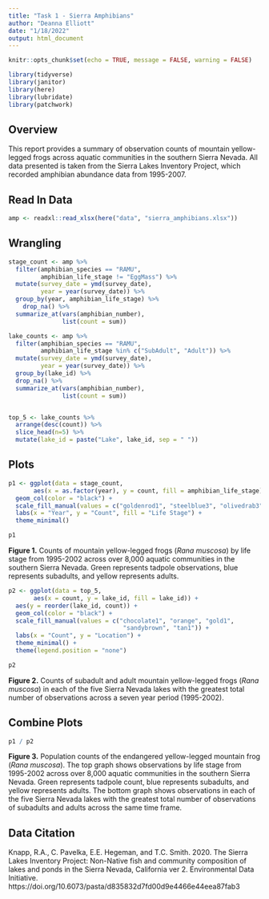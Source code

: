```yaml
---
title: "Task 1 - Sierra Amphibians"
author: "Deanna Elliott"
date: "1/18/2022"
output: html_document
---
```


```r
knitr::opts_chunk$set(echo = TRUE, message = FALSE, warning = FALSE)

library(tidyverse)
library(janitor)
library(here)
library(lubridate)
library(patchwork)
```

## Overview
This report provides a summary of observation counts of mountain yellow-legged frogs across aquatic communities in the southern Sierra Nevada. All data presented is taken from the Sierra Lakes Inventory Project, which recorded amphibian abundance data from 1995-2007.


## Read In Data

```r

amp <- readxl::read_xlsx(here("data", "sierra_amphibians.xlsx"))
```

## Wrangling

```r

stage_count <- amp %>% 
  filter(amphibian_species == "RAMU",
         amphibian_life_stage != "EggMass") %>% 
  mutate(survey_date = ymd(survey_date),
         year = year(survey_date)) %>% 
  group_by(year, amphibian_life_stage) %>% 
    drop_na() %>% 
  summarize_at(vars(amphibian_number),
               list(count = sum))
```


```r

lake_counts <- amp %>% 
  filter(amphibian_species == "RAMU",
         amphibian_life_stage %in% c("SubAdult", "Adult")) %>% 
  mutate(survey_date = ymd(survey_date),
         year = year(survey_date)) %>% 
  group_by(lake_id) %>% 
  drop_na() %>% 
  summarize_at(vars(amphibian_number),
               list(count = sum))


top_5 <- lake_counts %>% 
  arrange(desc(count)) %>% 
  slice_head(n=5) %>% 
  mutate(lake_id = paste("Lake", lake_id, sep = " "))
```

## Plots

```r

p1 <- ggplot(data = stage_count,
       aes(x = as.factor(year), y = count, fill = amphibian_life_stage)) +
  geom_col(color = "black") +
  scale_fill_manual(values = c("goldenrod1", "steelblue3", "olivedrab3")) +
  labs(x = "Year", y = "Count", fill = "Life Stage") +
  theme_minimal()

p1

```

**Figure 1.** Counts of mountain yellow-legged frogs (*Rana muscosa*) by life stage from 1995-2002 across over 8,000 aquatic communities in the southern Sierra Nevada. Green represents tadpole observations, blue represents subadults, and yellow represents adults.

```r

p2 <- ggplot(data = top_5,
       aes(x = count, y = lake_id, fill = lake_id)) +
  aes(y = reorder(lake_id, count)) +
  geom_col(color = "black") +
  scale_fill_manual(values = c("chocolate1", "orange", "gold1",
                                "sandybrown", "tan1")) +
  labs(x = "Count", y = "Location") +
  theme_minimal() +
  theme(legend.position = "none")

p2

```

**Figure 2.** Counts of subadult and adult mountain yellow-legged frogs (*Rana muscosa*) in each of the five Sierra Nevada lakes with the greatest total number of observations across a seven year period (1995-2002).

## Combine Plots

```r

p1 / p2
```

**Figure 3.** Population counts of the endangered yellow-legged mountain frog (*Rana muscosa*). The top graph shows observations by life stage from 1995-2002 across over 8,000 aquatic communities in the southern Sierra Nevada. Green represents tadpole count, blue represents subadults, and yellow represents adults. The bottom graph shows observations in each of the five Sierra Nevada lakes with the greatest total number of observations of subadults and adults across the same time frame. 

## Data Citation
Knapp, R.A., C. Pavelka, E.E. Hegeman, and T.C. Smith. 2020. The Sierra Lakes Inventory Project: Non-Native fish and community composition of lakes and ponds in the Sierra Nevada, California ver 2. Environmental Data Initiative. https://doi.org/10.6073/pasta/d835832d7fd00d9e4466e44eea87fab3